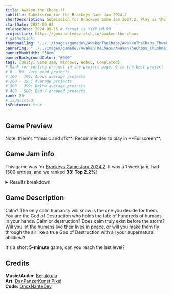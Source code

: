 ```yaml
---
title: Awaken the Chaos!!!
subtitle: Submission for the Brackeys Game Jam 2024.2
shortDescription: Submission for Brackeys Game Jam 2024.2. Play as the God of Chaos, unleashing your powers and terrorize humanity. Ranked 33 out of 1500 entries (Top 2.2%)!
startDate: 2024-09-08
releaseDate: 2024-09-15 # format is YYYY-MM-DD
projectLink: https://gnoxnahtedev.itch.io/awaken-the-chaos
# githubLink: 
thumbnailImg: "../../images/gamedev/AwakenTheChaos/AwakenTheChaos_Thumbnail.png"
bannerImg: "../../images/gamedev/AwakenTheChaos/AwakenTheChaos_Thumbnail.png"
bannerMaxWidth: "50em"
bannerBackgroundColor: "#000"
tags: [Unity, Game Jam, Windows, WebGL, Completed]
# Rank for sorting project in the project page. 0 is the best project
# 0 - 99: Very good projects
# 100 - 199: Above average projects 
# 200 - 299: Average projects
# 300 - 399: Below average projects
# 400 - 500: Bad / dropped projects
rank: 20
# isUnlisted:
isFeatured: true
---
```

 
## Game Preview
<ItchGameEmbed itchLink="https://itch.io/embed-upload/11481944?color=020202" projectName="Awaken the Chaos"/>
Note: there's **music and sfx**! Recommended to play in **Fullscreen**.

## Game Jam info

This game was for [Brackeys Game Jam 2024.2](https://itch.io/jam/brackeys-12). It was a 1 week jam, had 1500 entries, and we ranked **33**! **Top 2.2%**!

<details>
<summary>Results breakdown</summary>

| Criteria    | Rank | Score |
| ----------- | :---:| :---: |
| Overall     | 33   | 3.877 |
| Audio       | 25   | 4.000 |
| Game Design | 27   | 4.000 |
| Fun         | 39   | 3.957 |
| Innovation  | 67   | 3.739 |
| Graphics    | 126  | 4.043 |
| Theme       | 262  | 3.522 |

Ranked from **23** ratings. Score is adjusted from raw score by the median number of ratings per game in the jam.
</details>

## Game Description
Calm? The only calm humanity will know is the one you decide for them. You are the God of Destruction who holds the fate of hundreds of humans in your hands. Calm or destruction? Does calm truly exist before the storm? Will you let the humans live their lives in peace, or will you make them fly through the air like a true God of Destruction with all your supernatural abilities?!

It's a short **5-minute** game, can you reach the last level?

## Credits
**Music/Audio:** [Berukkula](https://euphimir.itch.io/)   
**Art:** [DanPanzerKunst Pixel](https://danpanzerkunst-pixel.itch.io/)  
**Code:** [GnoxNahteDev](https://gnoxnahtedev.itch.io/)